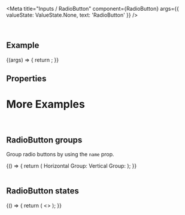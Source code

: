 
<Meta
  title="Inputs / RadioButton"
  component={RadioButton}
  args={{
    valueState: ValueState.None,
    text: 'RadioButton'
  }}
/>

<DocsHeader />

<br />

## Example

<Canvas>
  <Story name="Default">
    {(args) => {
      return <RadioButton {...args} />;
    }}
  </Story>
</Canvas>

## Properties

<ArgsTableWithNote story="." />

<Description />

# More Examples

<br />

## RadioButton groups

Group radio buttons by using the `name` prop.

<Canvas>
  <Story name="RadioButton groups">
    {() => {
      return (
        <FlexBox style={{ width: '600px' }} justifyContent={FlexBoxJustifyContent.SpaceBetween}>
          <FlexBox alignItems={FlexBoxAlignItems.Center}>
            <Label>Horizontal Group: </Label>
            <RadioButton name="GroupA" text="Option A" />
            <RadioButton name="GroupA" text="Option B" />
            <RadioButton name="GroupA" text="Option C" />
          </FlexBox>
          <FlexBox direction={FlexBoxDirection.Column}>
            <Label>Vertical Group: </Label>
            <RadioButton name="GroupB" text="Neutral" valueState={ValueState.None} />
            <RadioButton name="GroupB" text="Warning" valueState={ValueState.Warning} />
            <RadioButton name="GroupB" text="Critical" valueState={ValueState.Error} />
          </FlexBox>
        </FlexBox>
      );
    }}
  </Story>
</Canvas>

<br />
<br />

## RadioButton states

<Canvas>
  <Story name="RadioButton states">
    {() => {
      return (
        <>
          <RadioButton text="Error" valueState={ValueState.Error} />
          <RadioButton text="Warning" valueState={ValueState.Warning} />
          <RadioButton text="Disabled" disabled checked />
          <RadioButton text="Readonly" readonly checked />
          <RadioButton text="Error disabled" disabled valueState={ValueState.Error} checked />
          <RadioButton text="Warning disabled " disabled valueState={ValueState.Warning} checked />
          <RadioButton text="Error readonly" readonly valueState={ValueState.Error} checked />
          <RadioButton text="Warning readonly" readonly valueState={ValueState.Warning} checked />
        </>
      );
    }}
  </Story>
</Canvas>

<Footer />
